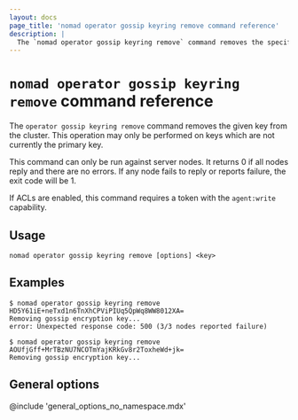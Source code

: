 ```yaml
---
layout: docs
page_title: 'nomad operator gossip keyring remove command reference'
description: |
  The `nomad operator gossip keyring remove` command removes the specified, non-primary gossip encryption key from the cluster.
---
```


# `nomad operator gossip keyring remove` command reference

The `operator gossip keyring remove` command removes the given key
from the cluster. This operation may only be performed on keys which
are not currently the primary key.

This command can only be run against server nodes. It returns 0 if all nodes
reply and there are no errors. If any node fails to reply or reports failure,
the exit code will be 1.

If ACLs are enabled, this command requires a token with the `agent:write`
capability.

## Usage

```plaintext
nomad operator gossip keyring remove [options] <key>
```

## Examples

```shell-session
$ nomad operator gossip keyring remove HD5Y61iE+neTxd1n6TnXhCPViPIUq5QpWq8WW8012XA=
Removing gossip encryption key...
error: Unexpected response code: 500 (3/3 nodes reported failure)

$ nomad operator gossip keyring remove AOUfjGff+MrTBzNU7NCOTmYajKRkGv8r2ToxheWd+jk=
Removing gossip encryption key...
```

## General options

@include 'general_options_no_namespace.mdx'
